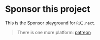 # Sponsor this project

This is the Sponsor playground for `RUI.next`.

<Demo src="../../components/playground/demo/Sponsor.tsx" />

> There is one more platform: [patreon](https://patreon.com/nikoni)

